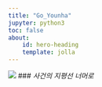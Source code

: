 ```yaml
---
title: "Go_Younha"
jupyter: python3
toc: false
about:
    id: hero-heading
    template: jolla
---
```



![](./img/youn.jpg)
### _사건의 지평선 너머로_